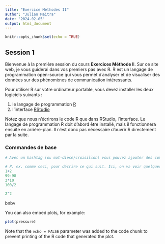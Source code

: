 ```yaml
---
title: "Exercice Méthodes II"
author: "Julian Maitra"
date: "2024-02-05"
output: html_document
---
```


```r
knitr::opts_chunk$set(echo = TRUE)
```

## Session 1

Bienvenue à la première session du cours **Exercices Méthode II**. Sur ce site web, je vous guiderai dans vos premiers pas avec R. R est un langage de programmation open-source qui vous permet d'analyser et de visualiser des données sur des phénomènes de communication intéressants. 

Pour utiliser R sur votre ordinateur portable, vous devez installer les deux logiciels suivants :

1. le langage de programmation [R](https://cran.r-project.org)
2. l'interface [RStudio](https://posit.co/download/rstudio-desktop/) 

Notez que nous n'écrirons le code R que dans RStudio, l'interface. Le langage de programmation R doit d'abord être installé, mais il fonctionnera ensuite en arrière-plan. Il n'est donc pas nécessaire d'ouvrir R directement par la suite.

### Commandes de base
```r
# Avec un hashtag (ou mot-dièse/croisillon) vous pouvez ajouter des commentaires à votre code

# P. ex. comme ceci, pour décrire ce qui suit. Ici, on va voir quelques calculs très basique : 
1+2
99-98
2*10
100/2

2^2

```

 bnbv

You can also embed plots, for example:

```r
plot(pressure)
```

Note that the `echo = FALSE` parameter was added to the code chunk to prevent printing of the R code that generated the plot.

